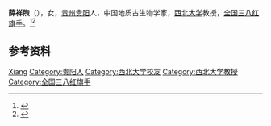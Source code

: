 '''薛祥煦'''（{{bd|1935年|}}），女，[[贵州|贵州]][[贵阳|贵阳]]人，中国地质古生物学家，[[西北大学_(中国)|西北大学]]教授，[[全国三八红旗手|全国三八红旗手]]。<ref>{{Cite book|title=中华当代文化名人大辞典|author=张品兴, 殷登祥, 陈有进等主编|publisher=中国广播电视出版社|year=1992|isbn=9787504315137|location=北京|pages=}}</ref><ref>{{Cite book|title=二十世纪中国名人辞典|author=蔡开松, 于信凤主编; 曾卓明, 周溯源, 赵书刚副主编|publisher=辽宁人民出版社|year=1991|isbn=|location=沈阳|pages=}}</ref>

== 参考资料 ==
{{reflist}}

{{中国人物小作品}}

{{Authority control}}
{{DEFAULTSORT:Xue薛}}
[[Category:薛姓|Xiang]]
[[Category:贵阳人|Category:贵阳人]]
[[Category:西北大学校友|Category:西北大学校友]]
[[Category:西北大学教授|Category:西北大学教授]]
[[Category:全国三八红旗手|Category:全国三八红旗手]]
